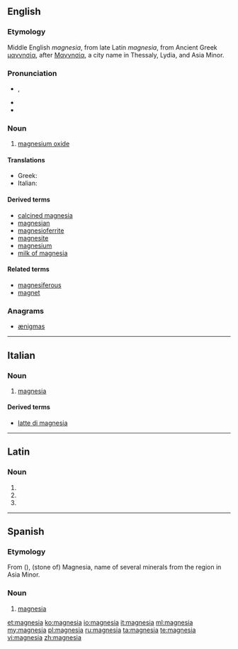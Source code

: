 {{also|Magnesia|magnésia}}
==English==

===Etymology===
Middle English ''magnesia'', from late Latin ''magnesia'', from Ancient Greek [[μαγνησία]], after [[Μαγνησία]], a city name in Thessaly, Lydia, and Asia Minor.

===Pronunciation===
* {{a|GenAm}} {{IPA|/ˌmæɡˈniʒə/}}, {{X-SAMPA|/%m{g"niZ@/}}
* {{hyphenation|mag|ne|sia}}
* {{rhymes|iːʒə}}

===Noun===
{{en-noun|-}}

# {{mineral}} [[magnesium oxide]]

====Translations====
{{trans-top|magnesium oxide}}
* Greek: {{t+|el|μαγνησία|f}} 
* Italian: {{t+|it|magnesia|f}}
{{trans-mid}}
{{trans-bottom}}

====Derived terms====
* [[calcined magnesia]]
* [[magnesian]]
* [[magnesioferrite]]
* [[magnesite]]
* [[magnesium]]
* [[milk of magnesia]]<!--not "milk of Magnesia"-->

====Related terms====
* [[magnesiferous]]
* [[magnet]]

===Anagrams===
* [[ænigmas#English|ænigmas]]
----
==Italian==

===Noun===
{{it-noun|magnesi|f|a|e}}

# {{mineral|lang=ot}} [[#English|magnesia]]

====Derived terms====
* [[latte di magnesia]]
----
==Latin==

===Noun===
{{la-noun-form|magnēsia}}

# {{inflection of|magnesium|magnēsium|nom|p|lang=la}}
# {{inflection of|magnesium|magnēsium|acc|p|lang=la}}
# {{inflection of|magnesium|magnēsium|voc|p|lang=la}}
----
==Spanish==
===Etymology=== 
From {{etyl|grc|es}} {{term|Μαγνησία|tr=Magnēsia|lang=grc}} ({{term|λίθος|tr=lithos|lang=grc}}), (stone of) Magnesia, name of several minerals from the region in Asia Minor.

===Noun===
{{es-noun|f}}

# {{mineral|lang=es}} [[#English|magnesia]]

[[et:magnesia]]
[[ko:magnesia]]
[[io:magnesia]]
[[it:magnesia]]
[[ml:magnesia]]
[[my:magnesia]]
[[pl:magnesia]]
[[ru:magnesia]]
[[ta:magnesia]]
[[te:magnesia]]
[[vi:magnesia]]
[[zh:magnesia]]